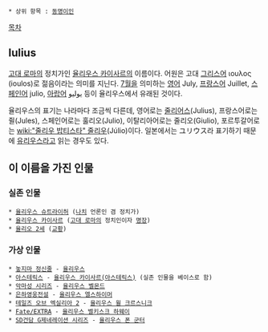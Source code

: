  * 상위 항목 : [[동명이인]]

[[목차]]
== Iulius ==
[[고대 로마]]의 정치가인 [[율리우스 카이사르]]의 이름이다. 어원은 고대 [[그리스어]] ιουλος (ioulos)로 젊음이라는 의미를 지닌다. [[7월]]을 의미하는 [[영어]] July, [[프랑스어]] Juillet, [[스페인어]] julio, [[아랍어]] يوليو 등이 율리우스에서 유래된 것이다. 

율리우스의 표기는 나라마다 조금씩 다른데, 영어로는 [[줄리어스]](Julius), 프랑스어로는 쥘(Jules), 스페인어로는 훌리오(Julio), 이탈리아어로는 줄리오(Giulio), 포르투갈어로는 [[wiki:"줄리우 밥티스타" 줄리우]](Júlio)이다. 일본에서는 ユリウス라 표기하기 때문에 [[유리우스]]라고 읽는 경우도 있다. 

== 이 이름을 가진 인물 ==
=== 실존 인물 ===
 * [[율리우스 슈트라이허]] ([[나치]] 언론인 겸 정치가)
 * [[율리우스 카이사르]] ([[고대 로마]]의 정치인이자 [[명장]])
 * [[율리오 2세]] ([[교황]])

=== 가상 인물 ===
 * [[놓지마 정신줄]] - [[율리우스]]
 * [[아스테릭스]] - [[율리우스 카이사르(아스테릭스)]] (실존 인물을 베이스로 함)
 * [[악마성 시리즈]] - [[율리우스 벨몬드]]
 * [[은하영웅전설]] - [[율리우스 엘스하이머]]
 * [[테일즈 오브 엑실리아 2]] - [[율리우스 윌 크르스니크]]
 * [[Fate/EXTRA]] - [[율리우스 벨키스크 하웨이]]
 * [[SD건담 G제네레이션 시리즈]] - [[율리우스 폰 군터]]
